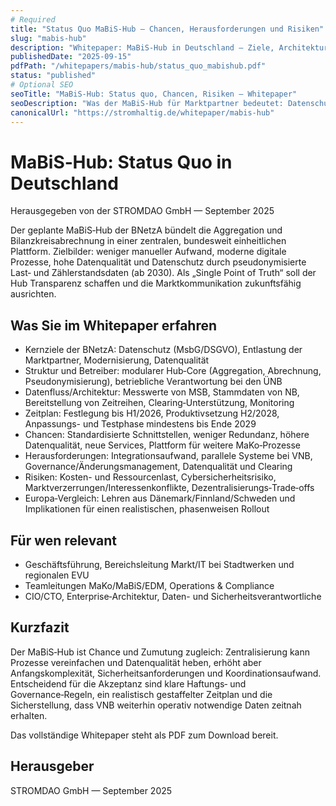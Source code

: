 ```yaml
---
# Required
title: "Status Quo MaBiS‑Hub – Chancen, Herausforderungen und Risiken"
slug: "mabis-hub"
description: "Whitepaper: MaBiS‑Hub in Deutschland – Ziele, Architektur, Zeitplan sowie wirtschaftliche Chancen, Herausforderungen und Risiken kompakt bewertet."
publishedDate: "2025-09-15"
pdfPath: "/whitepapers/mabis-hub/status_quo_mabishub.pdf"
status: "published"
# Optional SEO
seoTitle: "MaBiS‑Hub: Status quo, Chancen, Risiken – Whitepaper"
seoDescription: "Was der MaBiS‑Hub für Marktpartner bedeutet: Datenschutz, Zentralisierung, Zeitplan bis 2029, Risiken (Kosten, Cyber, Governance) und Alternativen."
canonicalUrl: "https://stromhaltig.de/whitepaper/mabis-hub"
---
```


# MaBiS‑Hub: Status Quo in Deutschland

Herausgegeben von der STROMDAO GmbH — September 2025

Der geplante MaBiS‑Hub der BNetzA bündelt die Aggregation und Bilanzkreisabrechnung in einer zentralen, bundesweit einheitlichen Plattform. Zielbilder: weniger manueller Aufwand, moderne digitale Prozesse, hohe Datenqualität und Datenschutz durch pseudonymisierte Last‑ und Zählerstandsdaten (ab 2030). Als „Single Point of Truth“ soll der Hub Transparenz schaffen und die Marktkommunikation zukunftsfähig ausrichten.

## Was Sie im Whitepaper erfahren

- Kernziele der BNetzA: Datenschutz (MsbG/DSGVO), Entlastung der Marktpartner, Modernisierung, Datenqualität
- Struktur und Betreiber: modularer Hub‑Core (Aggregation, Abrechnung, Pseudonymisierung), betriebliche Verantwortung bei den ÜNB
- Datenfluss/Architektur: Messwerte von MSB, Stammdaten von NB, Bereitstellung von Zeitreihen, Clearing‑Unterstützung, Monitoring
- Zeitplan: Festlegung bis H1/2026, Produktivsetzung H2/2028, Anpassungs- und Testphase mindestens bis Ende 2029
- Chancen: Standardisierte Schnittstellen, weniger Redundanz, höhere Datenqualität, neue Services, Plattform für weitere MaKo‑Prozesse
- Herausforderungen: Integrationsaufwand, parallele Systeme bei VNB, Governance/Änderungsmanagement, Datenqualität und Clearing
- Risiken: Kosten- und Ressourcenlast, Cybersicherheitsrisiko, Marktverzerrungen/Interessenkonflikte, Dezentralisierungs‑Trade‑offs
- Europa‑Vergleich: Lehren aus Dänemark/Finnland/Schweden und Implikationen für einen realistischen, phasenweisen Rollout

## Für wen relevant

- Geschäftsführung, Bereichsleitung Markt/IT bei Stadtwerken und regionalen EVU
- Teamleitungen MaKo/MaBiS/EDM, Operations & Compliance
- CIO/CTO, Enterprise‑Architektur, Daten- und Sicherheitsverantwortliche

## Kurzfazit

Der MaBiS‑Hub ist Chance und Zumutung zugleich: Zentralisierung kann Prozesse vereinfachen und Datenqualität heben, erhöht aber Anfangskomplexität, Sicherheitsanforderungen und Koordinationsaufwand. Entscheidend für die Akzeptanz sind klare Haftungs‑ und Governance‑Regeln, ein realistisch gestaffelter Zeitplan und die Sicherstellung, dass VNB weiterhin operativ notwendige Daten zeitnah erhalten.

Das vollständige Whitepaper steht als PDF zum Download bereit.

## Herausgeber

STROMDAO GmbH — September 2025
